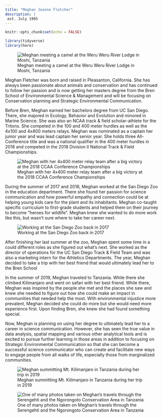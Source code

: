 ```yaml
---
title: "Meghan Jeanne Fletcher"
description: |
 est. July 1995
---
```


```r
knitr::opts_chunk$set(echo = FALSE)

library(tidyverse)
library(here)
```

![Meghan meeting a camel at the Weru Weru River Lodge in Moshi, Tanzania](images/camel.jpg)

Meghan Fletcher was born and raised in Pleasanton, California. She has always been passionate about animals and conservation and has continued to follow her passion and is now getting her masters degree from the Bren School of Environmental Science & Management and will be focusing on Conservation planning and Strategic Environmental Communication. 


Before Bren, Meghan earned her bachelors degree from UC San Diego. There, she majored in Ecology, Behavior and Evolution and minored in Marine Science. She was also an NCAA track & field scholar-athlete for the Tritons. She competed in the 100 and 400 meter hurdles as well as the 4x100 and 4x400 meters relays. Meghan was nominated as a captain her junior year and was lead captain her senior year. She holds three All-Conference title and was a national qualifier in the 400 meter hurdles in 2018 and competed in the 2018 Division II National Track & Field Championships. 

![Meghan with her 4x400 meter relay team after a big victory at the 2018 CCAA Conference Championships](images/track.jpg)

During the summer of 2017 and 2018, Meghan worked at the San Diego Zoo in the education department. There she found her passion for science communication and how powerful empathy and connection could be at helping young kids care for the plant and its inhabitants. Meghan co-taught specific curriculum to first-grade students and helped them on their journey to become "heroes for wildlife". Meghan knew she wanted to do more work like this, but wasn't sure where to take her career next.

![Working at the San Diego Zoo back in 2017](images/zoo.jpg)

After finishing her last summer at the zoo, Meghan spent some time in a could different roles as she figured out what's next. She worked as the director of operations for the UC San Diego Track & Field Team and was also a marketing intern for the Athletics Departments. The year, Meghan decided to take a trip with her best friend that would ultimately lead her to the Bren School

In the summer of 2019, Meghan traveled to Tanzania. While there she climbed Kilimanjaro and went on safari with her best friend. While there, Meghan was inspired by the people she met and the places she saw and knew she needed to figure out how she could make an impact in communities that needed help the most. With environmental injustice more prevalent, Meghan decided she could do more but she would need more experience first. Upon finding Bren, she knew she had found something special.

Now, Meghan is planning on using her degree to ultimately lead her to a career in science communication. However, she has seen the true value in data analysis, spatial mapping and various other analytical tools and is excited to pursue further learning in those areas in addition to focusing on Strategic Environmental Communication so that she can become a successful science communicator who can create and facilitate new ways to engage people from all walks of life, especially those from marginalized communities. 

![Meghan summitting Mt. Kilimanjaro in Tanzania during her trip in 2019](images/kilimanjaro.jpg)

![One of many photos taken on Meghan's travels through the Serengehti and the Ngorongoto Conservation Area in Tanzania](images/lion.jpg)





